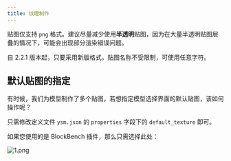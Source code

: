 ```yaml
---
title: 纹理制作
---
```



贴图仅支持 `png` 格式。建议尽量减少使用**半透明**贴图，因为在大量半透明贴图层叠的情况下，可能会出现部分渲染错误问题。

<Aside>
  自 2.2.1 版本起，只要采用新版格式，贴图名称不受限制，可使用任意字符。
</Aside>

## 默认贴图的指定

有时候，我们为模型制作了多个贴图，若想指定模型选择界面的默认贴图，该如何操作呢？

只需修改定义文件 `ysm.json` 的 `properties` 字段下的 `default_texture` 即可。

如果您使用的是 BlockBench 插件，那么只需选择此处：

![1.png](https://s2.loli.net/2025/01/28/ZGozRt8v679OBdl.png)
